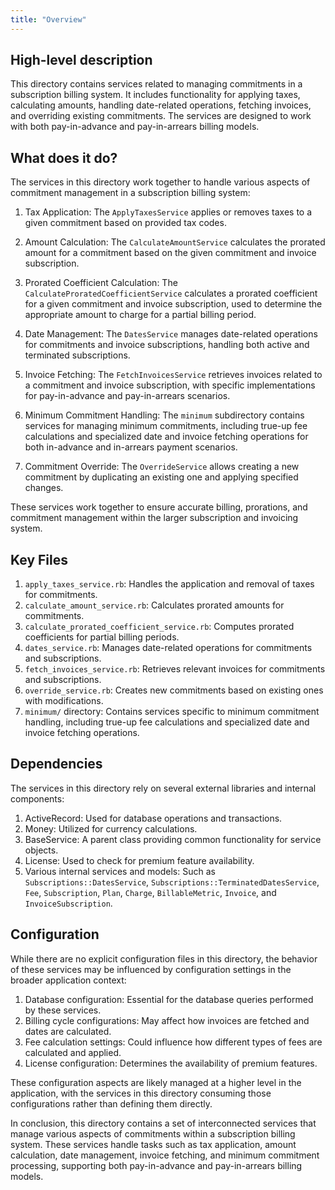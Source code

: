 ```yaml
---
title: "Overview"
---
```


## High-level description
This directory contains services related to managing commitments in a subscription billing system. It includes functionality for applying taxes, calculating amounts, handling date-related operations, fetching invoices, and overriding existing commitments. The services are designed to work with both pay-in-advance and pay-in-arrears billing models.

## What does it do?
The services in this directory work together to handle various aspects of commitment management in a subscription billing system:

1. Tax Application: The `ApplyTaxesService` applies or removes taxes to a given commitment based on provided tax codes.

2. Amount Calculation: The `CalculateAmountService` calculates the prorated amount for a commitment based on the given commitment and invoice subscription.

3. Prorated Coefficient Calculation: The `CalculateProratedCoefficientService` calculates a prorated coefficient for a given commitment and invoice subscription, used to determine the appropriate amount to charge for a partial billing period.

4. Date Management: The `DatesService` manages date-related operations for commitments and invoice subscriptions, handling both active and terminated subscriptions.

5. Invoice Fetching: The `FetchInvoicesService` retrieves invoices related to a commitment and invoice subscription, with specific implementations for pay-in-advance and pay-in-arrears scenarios.

6. Minimum Commitment Handling: The `minimum` subdirectory contains services for managing minimum commitments, including true-up fee calculations and specialized date and invoice fetching operations for both in-advance and in-arrears payment scenarios.

7. Commitment Override: The `OverrideService` allows creating a new commitment by duplicating an existing one and applying specified changes.

These services work together to ensure accurate billing, prorations, and commitment management within the larger subscription and invoicing system.

## Key Files
1. `apply_taxes_service.rb`: Handles the application and removal of taxes for commitments.
2. `calculate_amount_service.rb`: Calculates prorated amounts for commitments.
3. `calculate_prorated_coefficient_service.rb`: Computes prorated coefficients for partial billing periods.
4. `dates_service.rb`: Manages date-related operations for commitments and subscriptions.
5. `fetch_invoices_service.rb`: Retrieves relevant invoices for commitments and subscriptions.
6. `override_service.rb`: Creates new commitments based on existing ones with modifications.
7. `minimum/` directory: Contains services specific to minimum commitment handling, including true-up fee calculations and specialized date and invoice fetching operations.

## Dependencies
The services in this directory rely on several external libraries and internal components:

1. ActiveRecord: Used for database operations and transactions.
2. Money: Utilized for currency calculations.
3. BaseService: A parent class providing common functionality for service objects.
4. License: Used to check for premium feature availability.
5. Various internal services and models: Such as `Subscriptions::DatesService`, `Subscriptions::TerminatedDatesService`, `Fee`, `Subscription`, `Plan`, `Charge`, `BillableMetric`, `Invoice`, and `InvoiceSubscription`.

## Configuration
While there are no explicit configuration files in this directory, the behavior of these services may be influenced by configuration settings in the broader application context:

1. Database configuration: Essential for the database queries performed by these services.
2. Billing cycle configurations: May affect how invoices are fetched and dates are calculated.
3. Fee calculation settings: Could influence how different types of fees are calculated and applied.
4. License configuration: Determines the availability of premium features.

These configuration aspects are likely managed at a higher level in the application, with the services in this directory consuming those configurations rather than defining them directly.

In conclusion, this directory contains a set of interconnected services that manage various aspects of commitments within a subscription billing system. These services handle tasks such as tax application, amount calculation, date management, invoice fetching, and minimum commitment processing, supporting both pay-in-advance and pay-in-arrears billing models.